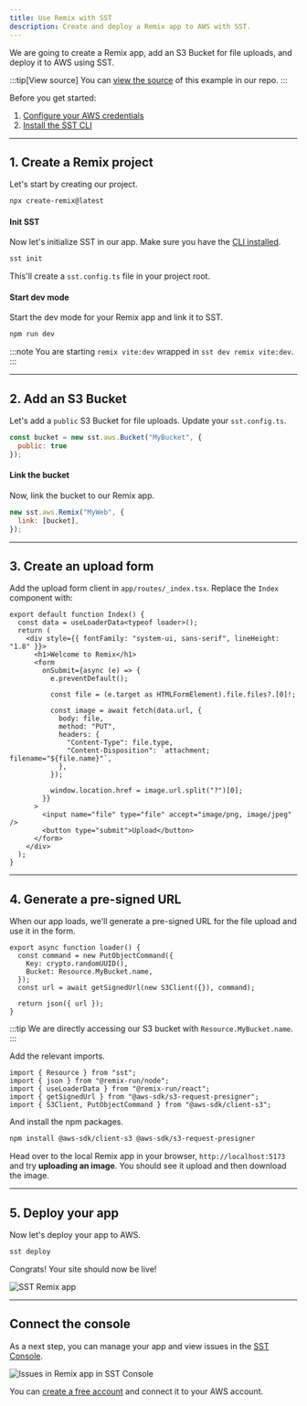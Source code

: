 ```yaml
---
title: Use Remix with SST
description: Create and deploy a Remix app to AWS with SST.
---
```


We are going to create a Remix app, add an S3 Bucket for file uploads, and deploy it to AWS using SST.

:::tip[View source]
You can [view the source](https://github.com/sst/ion/tree/dev/examples/start-remix) of this example in our repo.
:::

Before you get started:

1. [Configure your AWS credentials](https://docs.sst.dev/advanced/iam-credentials#loading-from-a-file)
2. [Install the SST CLI](/docs/reference/cli)

---

## 1. Create a Remix project

Let's start by creating our project.

```bash
npx create-remix@latest
```

#### Init SST

Now let's initialize SST in our app. Make sure you have the [CLI installed](/docs/reference/cli/).

```bash
sst init
```

This'll create a `sst.config.ts` file in your project root.

#### Start dev mode

Start the dev mode for your Remix app and link it to SST.

```bash
npm run dev
```

:::note
You are starting `remix vite:dev` wrapped in `sst dev remix vite:dev`.
:::

---

## 2. Add an S3 Bucket

Let's add a `public` S3 Bucket for file uploads. Update your `sst.config.ts`.

```js title="sst.config.ts"
const bucket = new sst.aws.Bucket("MyBucket", {
  public: true
});
```

#### Link the bucket

Now, link the bucket to our Remix app.

```js title="sst.config.ts" {2}
new sst.aws.Remix("MyWeb", {
  link: [bucket],
});
```

---

## 3. Create an upload form

Add the upload form client in `app/routes/_index.tsx`. Replace the `Index` component with:

```tsx title="app/routes/_index.tsx"
export default function Index() {
  const data = useLoaderData<typeof loader>();
  return (
    <div style={{ fontFamily: "system-ui, sans-serif", lineHeight: "1.8" }}>
      <h1>Welcome to Remix</h1>
      <form
        onSubmit={async (e) => {
          e.preventDefault();

          const file = (e.target as HTMLFormElement).file.files?.[0]!;

          const image = await fetch(data.url, {
            body: file,
            method: "PUT",
            headers: {
              "Content-Type": file.type,
              "Content-Disposition": `attachment; filename="${file.name}"`,
            },
          });

          window.location.href = image.url.split("?")[0];
        }}
      >
        <input name="file" type="file" accept="image/png, image/jpeg" />
        <button type="submit">Upload</button>
      </form>
    </div>
  );
}
```

---

## 4. Generate a pre-signed URL

When our app loads, we'll generate a pre-signed URL for the file upload and use it in the form.

```tsx title="app/routes/_index.tsx" {4}
export async function loader() {
  const command = new PutObjectCommand({
    Key: crypto.randomUUID(),
    Bucket: Resource.MyBucket.name,
  });
  const url = await getSignedUrl(new S3Client({}), command);

  return json({ url });
}
```

:::tip
We are directly accessing our S3 bucket with `Resource.MyBucket.name`.
:::

Add the relevant imports.

```tsx title="app/routes/_index.tsx"
import { Resource } from "sst";
import { json } from "@remix-run/node";
import { useLoaderData } from "@remix-run/react";
import { getSignedUrl } from "@aws-sdk/s3-request-presigner";
import { S3Client, PutObjectCommand } from "@aws-sdk/client-s3";
```

And install the npm packages.

```bash
npm install @aws-sdk/client-s3 @aws-sdk/s3-request-presigner
```

Head over to the local Remix app in your browser, `http://localhost:5173` and try **uploading an image**. You should see it upload and then download the image.

---

## 5. Deploy your app

Now let's deploy your app to AWS.

```bash
sst deploy
```

Congrats! Your site should now be live!

![SST Remix app](../../../../assets/docs/start-remix.png)

---

## Connect the console

As a next step, you can manage your app and view issues in the [SST Console](/docs/console/).

![Issues in Remix app in SST Console](../../../../assets/docs/issues-in-remix-app-in-the-sst-console.png)

You can [create a free account](https://console.sst.dev) and connect it to your AWS account.
